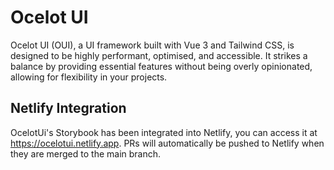 
<Meta title="Introduction" />

# Ocelot UI

Ocelot UI (OUI), a UI framework built with Vue 3 and Tailwind CSS, is designed to be highly performant, optimised, and accessible. It strikes a balance by providing essential features without being overly opinionated, allowing for flexibility in your projects.

## Netlify Integration
OcelotUi's Storybook has been integrated into Netlify, you can access it at https://ocelotui.netlify.app. PRs will automatically be pushed to Netlify when they are merged to the main branch.
